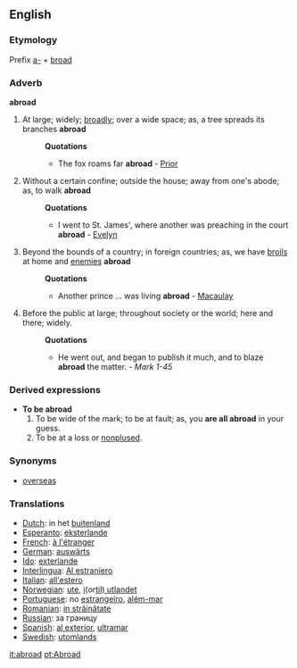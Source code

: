 ==English==

===Etymology===
Prefix [[a-]] + [[broad]]

===Adverb===
'''abroad'''
#At large; widely; [[broadly]]; over a wide space; as, a tree spreads its branches '''abroad'''
#:'''Quotations'''
#:*The fox roams far '''abroad''' - [[Prior]]
#Without a certain confine; outside the house; away from one's abode; as, to walk '''abroad'''
#:'''Quotations'''
#:*I went to St. James', where another was preaching in the court '''abroad''' - [[Evelyn]]
#Beyond the bounds of a country; in foreign countries; as, we have [[broils]] at home and [[enemies]] '''abroad'''
#:'''Quotations'''
#:*Another prince ... was living '''abroad''' - [[Macaulay]]
#Before the public at large; throughout society or the world; here and there; widely.
#:'''Quotations'''
#:*He went out, and began to publish it much, and to blaze '''abroad''' the matter. - ''Mark 1-45''

===Derived expressions===
*'''To be abroad'''
*#To be wide of the mark; to be at fault; as, you '''are all abroad''' in your guess. 
*# To be at a loss or [[nonplused]].

===Synonyms===
*[[overseas]]

===Translations===
*[[Dutch]]: in het [[buitenland]]
*[[Esperanto]]: [[eksterlande]]
*[[French]]: [[à l'étranger]]
*[[German]]: [[auswärts]]
*[[Ido]]: [[exterlande]]
*[[Interlingua]]: [[Al estraniero]]
*[[Italian]]: [[all'estero]]
*[[Norwegian]]: [[ute]], [[i ]](<i>or</i>[[ til) utlandet]]
*[[Portuguese]]: no [[estrangeiro]], [[além-mar]]
*[[Romanian]]: [[in străinătate]]
*[[Russian]]: за границу
*[[Spanish]]: [[al exterior]], [[ultramar]]
*[[Swedish]]: [[utomlands]]


[[it:abroad]]
[[pt:Abroad]]